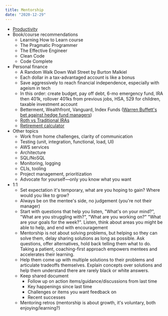 ```yaml
---
title: Mentorship
date: "2020-12-29"
---
```


- [Productivity](./productivity)
- Book/course recommendations
  - Learning How to Learn course
  - The Pragmatic Programmer
  - The Effective Engineer
  - Clean Code
  - Code Complete
- Personal finance
  - A Random Walk Down Wall Street by Burton Malkiel
  - Each dollar in a tax-advantaged account is like a bonus
  - Save aggressively to reach financial independence, especially with ageism in tech
  - In this order: create budget, pay off debt, 6-mo emergency fund, IRA then 401k, rollover 401ks from previous jobs, HSA, 529 for children, taxable investment account
  - Betterment, Wealthfront, Vanguard, Index Funds ([Warren Buffett's bet against hedge fund managers](https://www.cnbc.com/2018/01/03/why-warren-buffett-says-index-funds-are-the-best-investment.html))
  - [Roth vs Traditional IRAs](https://www.nerdwallet.com/article/investing/roth-or-traditional-ira-account)
  - [Retirement calculator](https://www.nerdwallet.com/investing/retirement-calculator)
- Other topics
  - Work from home challenges, clarity of communication
  - Testing (unit, integration, functional, load, UI)
  - AWS services
  - Architecture
  - SQL/NoSQL
  - Monitoring, logging
  - CLIs, tooling
  - Project management, prioritization
  - Advocate for yourself—only you know what you want
- 1:1
  - Set expectation it's temporary, what are you hoping to gain? Where would you like to grow?
  - Always be on the mentee's side, no judgement (you're not their manager)
  - Start with questions that help you listen, "What's on your mind?", "What are you struggling with?", "What are you working on?" "What are your goals for the week?". Listen, think about areas you might be able to help, and end with encouragement
  - Mentorship is not about solving problems, but helping so they can solve them, delay sharing solutions as long as possible. Ask questions, offer alternatives, hold back telling them what to do. Taking a patient, coaching-first approach empowers mentees and accelerates their learning.
  - Help them come up with multiple solutions to their problems and articulate tradeoffs themselves. Explain concepts over solutions and help them understand there are rarely black or white answers.
  - Keep shared document
    - Follow up on action items/guidance/discussions from last time
    - Key happenings since last time
    - Challenges or items you want feedback on
    - Recent successes
  - Mentoring retros (mentorship is about growth, it's voluntary, both enjoying/learning?)

